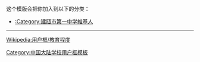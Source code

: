 {{Userbox
  |id = [[File:JO logo.jpg|40px]]
  |id-c = white
  |id-fc = white
  |id-s = 10
  |info = 這個用戶是'''[[建瓯市第一中学|<span style="color:yellow;">建瓯市第一中学</span>]]'''的校友、學生或老師。
  |info-c = blue
  |info-s = 10
  |info-fc = white
  |border-c = blue
  |border-s = 2
}}
<includeonly>[[Category:建瓯市第一中学維基人|{{PAGENAME}}]]</includeonly>
<noinclude>
<div style="clear:both">
这个模版会把你加入到以下的分类：
*[[:Category:建瓯市第一中学維基人]]
----
[[Wikipedia:用户框/教育程度]]</div>
{{UF-hcard-part}}
[[Category:中国大陆学校用户框模板]]
</noinclude>
